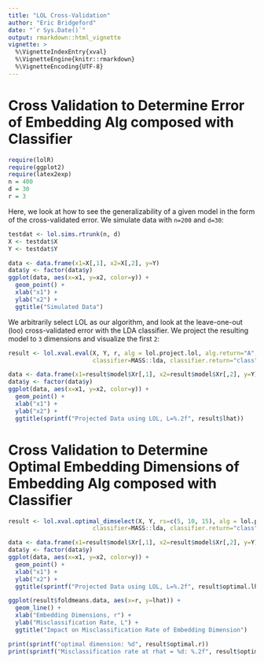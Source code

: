 ```yaml
---
title: "LOL Cross-Validation"
author: "Eric Bridgeford"
date: "`r Sys.Date()`"
output: rmarkdown::html_vignette
vignette: >
  %\VignetteIndexEntry{xval}
  %\VignetteEngine{knitr::rmarkdown}
  %\VignetteEncoding{UTF-8}
---
```


# Cross Validation to Determine Error of Embedding Alg composed with Classifier

```r
require(lolR)
require(ggplot2)
require(latex2exp)
n = 400
d = 30
r = 3
```

Here, we look at how to see the generalizability of a given model in the form of the cross-validated error. We simulate data with `n=200` and `d=30`:

```r
testdat <- lol.sims.rtrunk(n, d)
X <- testdat$X
Y <- testdat$Y

data <- data.frame(x1=X[,1], x2=X[,2], y=Y)
data$y <- factor(data$y)
ggplot(data, aes(x=x1, y=x2, color=y)) +
  geom_point() +
  xlab("x1") +
  ylab("x2") +
  ggtitle("Simulated Data")
```

We arbitrarily select LOL as our algorithm, and look at the leave-one-out (loo) cross-validated error with the LDA classifier. We project the resulting model to `3` dimensions and visualize the first `2`:

```r
result <- lol.xval.eval(X, Y, r, alg = lol.project.lol, alg.return="A",
                        classifier=MASS::lda, classifier.return="class", k='loo')

data <- data.frame(x1=result$model$Xr[,1], x2=result$model$Xr[,2], y=Y)
data$y <- factor(data$y)
ggplot(data, aes(x=x1, y=x2, color=y)) +
  geom_point() +
  xlab("x1") +
  ylab("x2") +
  ggtitle(sprintf("Projected Data using LOL, L=%.2f", result$lhat))
```

# Cross Validation to Determine Optimal Embedding Dimensions of Embedding Alg composed with Classifier

```r
result <- lol.xval.optimal_dimselect(X, Y, rs=c(5, 10, 15), alg = lol.project.lol, alg.return="A",
                        classifier=MASS::lda, classifier.return="class", k='loo')

data <- data.frame(x1=result$model$Xr[,1], x2=result$model$Xr[,2], y=Y)
data$y <- factor(data$y)
ggplot(data, aes(x=x1, y=x2, color=y)) +
  geom_point() +
  xlab("x1") +
  ylab("x2") +
  ggtitle(sprintf("Projected Data using LOL, L=%.2f", result$optimal.lhat))

ggplot(result$foldmeans.data, aes(x=r, y=lhat)) +
  geom_line() +
  xlab("Embedding Dimensions, r") +
  ylab("Misclassification Rate, L") +
  ggtitle("Impact on Misclassification Rate of Embedding Dimension")

print(sprintf("optimal dimension: %d", result$optimal.r))
print(sprintf("Misclassification rate at rhat = %d: %.2f", result$optimal.r, result$optimal.lhat))
```
